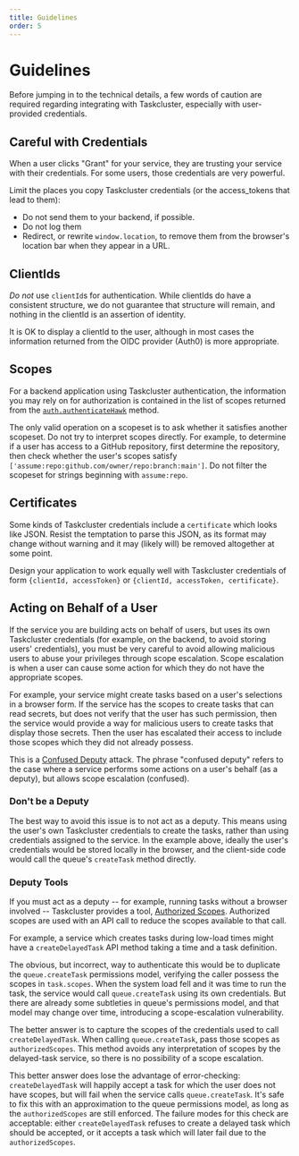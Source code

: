 ```yaml
---
title: Guidelines
order: 5
---
```


# Guidelines

Before jumping in to the technical details, a few words of caution are required
regarding integrating with Taskcluster, especially with user-provided
credentials.

## Careful with Credentials

When a user clicks "Grant" for your service, they are trusting your service
with their credentials.  For some users, those credentials are very powerful.

Limit the places you copy Taskcluster credentials (or the access_tokens that
lead to them):

 * Do not send them to your backend, if possible.
 * Do not log them
 * Redirect, or rewrite `window.location`, to remove them from the browser's
   location bar when they appear in a URL.

## ClientIds

*Do not* use `clientId`s for authentication.  While clientIds do have a
consistent structure, we do not guarantee that structure will remain, and
nothing in the clientId is an assertion of identity.

It is OK to display a clientId to the user, although in most cases the
information returned from the OIDC provider (Auth0) is more appropriate.

## Scopes

For a backend application using Taskcluster authentication, the information you
may rely on for authorization is contained in the list of scopes returned from
the
[`auth.authenticateHawk`](/docs/reference/platform/auth/api#authenticateHawk)
method.

The only valid operation on a scopeset is to ask whether it satisfies another
scopeset. Do not try to interpret scopes directly.  For example, to determine
if a user has access to a GitHub repository, first determine the repository,
then check whether the user's scopes satisfy
`['assume:repo:github.com/owner/repo:branch:main']`. Do not filter the
scopeset for strings beginning with `assume:repo`.

## Certificates

Some kinds of Taskcluster credentials include a `certificate` which looks like
JSON. Resist the temptation to parse this JSON, as its format may change
without warning and it may (likely will) be removed altogether at some point.

Design your application to work equally well with Taskcluster credentials of
form `{clientId, accessToken}` or `{clientId, accessToken, certificate}`.

## Acting on Behalf of a User

If the service you are building acts on behalf of users, but uses its own
Taskcluster credentials (for example, on the backend, to avoid storing users'
credentials), you must be very careful to avoid allowing malicious users to
abuse your privileges through scope escalation.  Scope escalation is when a
user can cause some action for which they do not have the appropriate scopes.

For example, your service might create tasks based on a user's selections in a
browser form.  If the service has the scopes to create tasks that can read
secrets, but does not verify that the user has such permission, then the
service would provide a way for malicious users to create tasks that display
those secrets.  Then the user has escalated their access to include those scopes
which they did not already possess.

This is a [Confused
Deputy](https://en.wikipedia.org/wiki/Confused_deputy_problem) attack.  The
phrase "confused deputy" refers to the case where a service performs some
actions on a user's behalf (as a deputy), but allows scope escalation
(confused).

### Don't be a Deputy

The best way to avoid this issue is to not act as a deputy.  This means using
the user's own Taskcluster credentials to create the tasks, rather than using
credentials assigned to the service.  In the example above, ideally the user's
credentials would be stored locally in the browser, and the client-side code
would call the queue's `createTask` method directly.

### Deputy Tools

If you must act as a deputy -- for example, running tasks without a browser
involved -- Taskcluster provides a tool, [Authorized
Scopes](authorized-scopes). Authorized scopes are used with an API call to
reduce the scopes available to that call.

For example, a service which creates tasks during low-load times might have a
`createDelayedTask` API method taking a time and a task definition.

The obvious, but incorrect, way to authenticate this would be to duplicate the
`queue.createTask` permissions model, verifying the caller possess the scopes
in `task.scopes`.  When the system load fell and it was time to run the task,
the service would call `queue.createTask` using its own credentials.  But there
are already some subtleties in queue's permissions model, and that model may
change over time, introducing a scope-escalation vulnerability.

The better answer is to capture the scopes of the credentials used to call
`createDelayedTask`.  When calling `queue.createTask`, pass those scopes as
`authorizedScopes`.  This method avoids any interpretation of scopes by the
delayed-task service, so there is no possibility of a scope escalation.

This better answer does lose the advantage of error-checking:
`createDelayedTask` will happily accept a task for which the user does not have
scopes, but will fail when the service calls `queue.createTask`.  It's safe to
fix this with an approximation to the queue permissions model, as long as the
`authorizedScopes` are still enforced.  The failure modes for this check are
acceptable: either `createDelayedTask` refuses to create a delayed task which
should be accepted, or it accepts a task which will later fail due to the
`authorizedScopes`.

